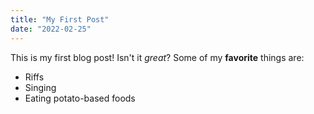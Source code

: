 ```yaml
---
title: "My First Post"
date: "2022-02-25"
---
```

This is my first blog post! Isn't it *great*?
Some of my **favorite** things are:
* Riffs
* Singing
* Eating potato-based foods